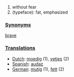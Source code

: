 #without fear
# (typeface): fat, emphasized

===[[Synonym]]s===
[[brave]]
===[[Translation]]s===
*[[Dutch]]: [[moedig]] (1), [[vetjes]] (2)
*[[Spanish]]: [[audaz]]
*[[German]]: [[mutig]] (1), [[fett]] (2)